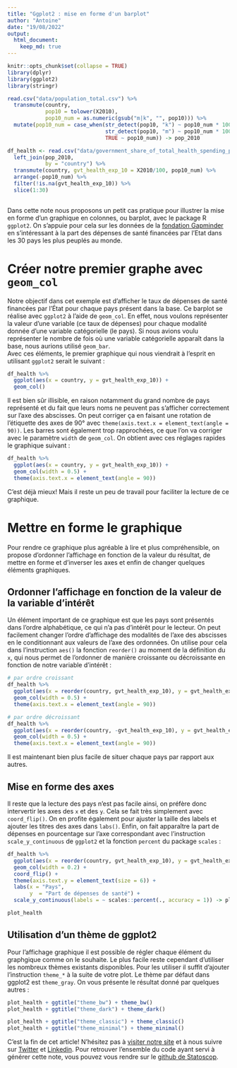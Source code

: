 ```yaml
---
title: "Ggplot2 : mise en forme d'un barplot"
author: "Antoine"
date: "19/08/2022"
output: 
  html_document:
    keep_md: true
---
```


```r
knitr::opts_chunk$set(collapse = TRUE)
library(dplyr)
library(ggplot2)
library(stringr)

read.csv("data/population_total.csv") %>% 
  transmute(country,
            pop10 = tolower(X2010), 
            pop10_num = as.numeric(gsub("m|k", "", pop10))) %>% 
  mutate(pop10_num = case_when(str_detect(pop10, "k") ~ pop10_num * 1000,
                               str_detect(pop10, "m") ~ pop10_num * 1000000,
                               TRUE ~ pop10_num)) -> pop_2010

df_health <- read.csv("data/government_share_of_total_health_spending_percent.csv") %>% 
  left_join(pop_2010, 
            by = "country") %>% 
  transmute(country, gvt_health_exp_10 = X2010/100, pop10_num) %>% 
  arrange(-pop10_num) %>% 
  filter(!is.na(gvt_health_exp_10)) %>% 
  slice(1:30)
  
```

Dans cette note nous proposons un petit cas pratique pour illustrer la mise en forme d'un graphique en colonnes, ou barplot, avec le package R `ggplot2`. On s'appuie pour cela sur les données de la [fondation Gapminder](https://www.gapminder.org/) en s'intéressant à la part des dépenses de santé financées par l'Etat dans les 30 pays les plus peuplés au monde.  

# Créer notre premier graphe avec `geom_col`  

Notre objectif dans cet exemple est d'afficher le taux de dépenses de santé financées par l'État pour chaque pays présent dans la base. Ce barplot se réalise avec `ggplot2` à l'aide de `geom_col`. En effet, nous voulons représenter la valeur d'une variable (ce taux de dépenses) pour chaque modalité donnée d'une variable catégorielle (le pays). Si nous avions voulu représenter le nombre de fois où une variable catégorielle apparaît dans la base, nous aurions utilisé `geom_bar`.  
Avec ces éléments, le premier graphique qui nous viendrait à l'esprit en utilisant `ggplot2` serait le suivant :  

```r
df_health %>% 
  ggplot(aes(x = country, y = gvt_health_exp_10)) + 
  geom_col()
```  

Il est bien sûr illisible, en raison notamment du grand nombre de pays représenté et du fait que leurs noms ne peuvent pas s'afficher correctement sur l'axe des abscisses. On peut corriger ça en faisant une rotation de l'étiquette des axes de 90° avec `theme(axis.text.x = element_text(angle = 90))`. Les barres sont également trop rapprochées, ce que l'on va corriger avec le paramètre `width` de `geom_col`. On obtient avec ces réglages rapides le graphique suivant :  

```r
df_health %>% 
  ggplot(aes(x = country, y = gvt_health_exp_10)) + 
  geom_col(width = 0.5) + 
  theme(axis.text.x = element_text(angle = 90))
```  

C'est déjà mieux! Mais il reste un peu de travail pour faciliter la lecture de ce graphique.  

# Mettre en forme le graphique  

Pour rendre ce graphique plus agréable à lire et plus compréhensible, on propose d'ordonner l'affichage en fonction de la valeur du résultat, de mettre en forme et d'inverser les axes et enfin de changer quelques éléments graphiques.  

## Ordonner l'affichage en fonction de la valeur de la variable d'intérêt   

Un élément important de ce graphique est que les pays sont présentés dans l'ordre alphabétique, ce qui n'a pas d'intérêt pour le lecteur. On peut facilement changer l'ordre d'affichage des modalités de l'axe des abscisses en le conditionnant aux valeurs de l'axe des ordonnées. On utilise pour cela dans l'instruction `aes()` la fonction `reorder()` au moment de la définition du `x`, qui nous permet de l'ordonner de manière croissante ou décroissante en fonction de notre variable d'intérêt :  

```r

# par ordre croissant 
df_health %>% 
  ggplot(aes(x = reorder(country, gvt_health_exp_10), y = gvt_health_exp_10)) + 
  geom_col(width = 0.5) + 
  theme(axis.text.x = element_text(angle = 90))  

# par ordre décroissant
df_health %>% 
  ggplot(aes(x = reorder(country, -gvt_health_exp_10), y = gvt_health_exp_10)) + 
  geom_col(width = 0.5) + 
  theme(axis.text.x = element_text(angle = 90))
``` 

Il est maintenant bien  plus facile de situer chaque pays par rapport aux autres.  

## Mise en forme des axes  

Il reste que la lecture des pays n'est pas facile ainsi, on préfère donc intervertir les axes des `x` et des `y`. Cela se fait très simplement avec `coord_flip()`. On en profite également pour ajuster la taille des labels et ajouter les titres des axes dans `labs()`. Enfin, on fait apparaître la part de dépenses en pourcentage sur l'axe correspondant avec l'instruction `scale_y_continuous` de `ggplot2` et la fonction `percent` du package `scales` : 

```r
df_health %>% 
  ggplot(aes(x = reorder(country, gvt_health_exp_10), y = gvt_health_exp_10)) + 
  geom_col(width = 0.2) + 
  coord_flip() + 
  theme(axis.text.y = element_text(size = 6)) + 
  labs(x = "Pays",
       y  = "Part de dépenses de santé") + 
  scale_y_continuous(labels = ~ scales::percent(., accuracy = 1)) -> plot_health

plot_health
```

## Utilisation d'un thème de ggplot2  

Pour l'affichage graphique il est possible de régler chaque élément du graphgique comme on le souhaite. Le plus facile reste cependant d'utiliser les nombreux thèmes existants disponibles. Pour les utiliser il suffit d'ajouter l'instruction `theme_*` à la suite de votre plot. Le thème par défaut dans ggplot2 est `theme_gray`. On vous présente le résultat donné par quelques autres :  

```r
plot_health + ggtitle("theme_bw") + theme_bw()
plot_health + ggtitle("theme_dark") + theme_dark()
``` 

```r
plot_health + ggtitle("theme_classic") + theme_classic()
plot_health + ggtitle("theme_minimal") + theme_minimal()
``` 

C'est la fin de cet article! N'hésitez pas à [visiter notre site](https://www.statoscop.fr) et à nous suivre sur [Twitter](https://twitter.com/stato_scop) et [Linkedin](https://www.linkedin.com/company/statoscop). Pour retrouver l'ensemble du code ayant servi à générer cette note, vous pouvez vous rendre sur le [github de Statoscop](https://github.com/Statoscop/notebooks-blog).  
